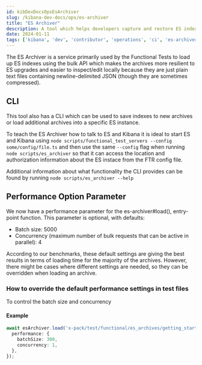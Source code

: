 ```yaml
---
id: kibDevDocsOpsEsArchiver
slug: /kibana-dev-docs/ops/es-archiver
title: "ES Archiver"
description: A tool which helps developers capture and restore ES indexes
date: 2024-01-11
tags: ['kibana', 'dev', 'contributor', 'operations', 'ci', 'es-archiver', 'load', 'es-archiver-load-action', 'performance']
---
```


The ES Archiver is a service primarily used by the Functional Tests to load up ES indexes using the bulk API which makes the archives more resilient to ES upgrades and easier to inspect/edit locally because they are just plain text files containing newline-delimited JSON (though they are sometimes compressed).

## CLI

This tool also has a CLI which can be used to save indexes to new archives or load additional archives into a specific ES instance.

To teach the ES Archiver how to talk to ES and Kibana it is ideal to start ES and Kibana using `node scripts/functional_test_servers --config some/config/file.ts` and then use the same `--config` flag when running `node scripts/es_archiver` so that it can access the location and authorization information about the ES instace from the FTR config file.

Additional information about what functionality the CLI provides can be found by running `node scripts/es_archiver --help`

## Performance Option Parameter

We now have a performance parameter for the es-archiver#load(), entry-point 
function.
This parameter is optional, with defaults:

 - Batch size: 5000
 - Concurrency (maximum number of bulk requests that can be active in parallel): 4 

According to our benchmarks, these default settings are giving the best results in terms of loading time for 
the majority of the archives. 
However, there might be cases where different settings are needed, so they can be overridden when loading an archive.


### How to override the default performance settings in test files

To control the batch size and concurrency

#### Example 

```typescript
await esArchiver.load('x-pack/test/functional/es_archives/getting_started/shakespeare', {
  performance: {
    batchSize: 300,
    concurrency: 1,
  },
});
```

